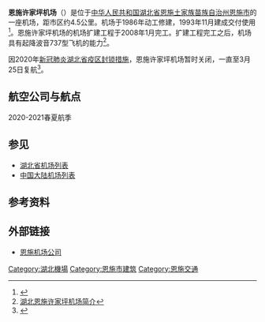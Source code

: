 {{Infobox airport
| name          = 恩施许家坪机场
| image         = 
| type          = 民用
| operator      = 恩施机场公司
| elevation-m   = 495
| city-served   = [[湖北省|湖北省]][[恩施州|恩施州]]
| opened        = 1993年11月
| distance_to_city = 4.5[[公里|公里]]
| IATA          = ENH
| ICAO          = ZHES
| location      = 湖北省[[恩施土家族苗族自治州|恩施土家族苗族自治州]][[恩施市|恩施市]]
| coordinates   = {{coord|30|19|13|N|109|29|06|E|type:airport}}
| pushpin_map   = China Hubei#China
| pushpin_label = ENH
| r1-number     = 01/19
| r1-length-f   = 6890
| r1-length-m   = 2100
| r1-surface    = 
}}
'''恩施许家坪机场'''（{{airport codes|ENH|ZHES}}）是位于[[中华人民共和国|中华人民共和国]][[湖北省|湖北省]][[恩施土家族苗族自治州|恩施土家族苗族自治州]][[恩施市|恩施市]]的一座机场，距市区约4.5公里。机场于1986年动工修建，1993年11月建成交付使用<ref>{{Cite web |url=http://www.gotoworld.net/manage/20080810001002293.html |title=恩施许家坪机场 |access-date=2011-02-22 |archive-date=2021-01-06 |archive-url=https://web.archive.org/web/20210106061717/http://www.gotoworld.net/manage/20080810001002293.html |dead-url=yes }}</ref>。恩施许家坪机场的机场扩建工程于2008年1月完工。扩建工程完工之后，机场具有起降波音737型飞机的能力<ref>[http://www.anjian.cn/thread-665-1-1.html 湖北恩施许家坪机场简介]</ref>。

因2020年[[2019冠狀病毒病中國大陸疫區封鎖措施|新冠肺炎湖北省疫区封锁措施]]，恩施许家坪机场暂时关闭，一直至3月25日复航<ref>{{Cite web |url=https://finance.sina.com.cn/china/dfjj/2020-03-24/doc-iimxyqwa2913531.shtml |title=25日起湖北襄阳、恩施、神农架三大机场正式复航 |access-date=2020-03-24 |archive-date=2020-03-24 |archive-url=https://web.archive.org/web/20200324103803/https://finance.sina.com.cn/china/dfjj/2020-03-24/doc-iimxyqwa2913531.shtml |dead-url=no }}</ref>。

==航空公司与航点==
2020-2021春夏航季
{{airport-dest-list
| {{flagicon|PRC}} [[长龙航空|长龙航空]]（GJ）| [[成都双流国际机场|成都]]、[[大连周水子国际机场|大连]]、[[杭州萧山国际机场|杭州]]、[[深圳宝安国际机场|深圳]]、[[太原武宿国际机场|太原]]、[[西安咸阳国际机场|西安]]
| {{flagicon|PRC}} [[首都航空|首都航空]]（JD）| [[杭州萧山国际机场|杭州]]、[[武汉天河国际机场|武汉]]、[[西安咸阳国际机场|西安]]
| {{flagicon|PRC}} [[瑞丽航空|瑞丽航空]]（DR）| [[昆明长水国际机场|昆明]]、[[天津滨海国际机场|天津]]
| {{flagicon|PRC}} [[春秋航空|春秋航空]]（9C）| [[上海虹桥国际机场|上海/虹桥]]
| {{flagicon|PRC}} [[中国东方航空|中国东方航空]]（MU）| [[武汉天河国际机场|武汉]]
| {{flagicon|PRC}} [[中国南方航空|中国南方航空]]（CZ）| [[厦门高崎国际机场|厦门]]（經停[[武漢天河國際機場|武漢]]）
}}

== 参见 ==
* [[湖北省机场列表|湖北省机场列表]]
* [[中国大陆机场列表|中国大陆机场列表]]

==参考资料==
<references />

==外部链接==
*[https://web.archive.org/web/20110513044127/http://www.esairport.cn/ 恩施机场公司]{{zh-cn}}

{{湖北民用机场}}
{{中华人民共和国机场}}

[[Category:湖北機場|Category:湖北機場]]
[[Category:恩施市建筑|Category:恩施市建筑]]
[[Category:恩施交通|Category:恩施交通]]


{{Airport-stub}}